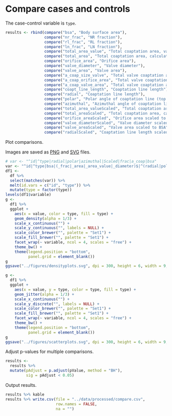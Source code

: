 # Compare cases and controls

The case-control variable is `type`.

```r
results <- rbind(compare("bsa", "Body surface area"),
                 compare("nr_frac", "NR fraction"),
                 compare("rl_frac", "RL fraction"),
                 compare("ln_frac", "LN fraction"),
                 compare("total_area_value", "Total coaptation area, value"),
                 compare("total_area", "Total coaptation area, calculated"),
                 compare("orifice_area", "Orifice area"),
                 compare("valve_diameter", "Valve diameter"),
                 compare("valve_area", "Valve area"),
                 compare("a_coap_size_valve", "Total valve coaptation area relative to valve diameter"),
                 compare("a_coap_orifice_area", "Total valve coaptation area relative to orifice area"),
                 compare("a_coap_valve_area", "Total valve coaptation area relative to valve area"),
                 compare("coapt_line_length", "Coaptation line length"),
                 compare("radial", "Coaptation line length"),
                 compare("polar", "Polar angle of coaptation line (top to bottom"),
                 compare("azimuthal", "Azimuthal angle of coaptation line"),
                 compare("total_area_valueScaled", "Total coaptation area, value, scaled to BSA"),
                 compare("total_areaScaled", "Total coaptation area, calculated, scaled to BSA"),
                 compare("orifice_areaScaled", "Orifice area scaled to BSA"),
                 compare("valve_diameterScaled", "Valve diameter scaled to BSA"),
                 compare("valve_areaScaled", "Valve area scaled to BSA"),
                 compare("radialScaled", "Coaptation line length scaled to BSA"))
```

Plot comparisons.

Images are saved as [PNG](../figures/densityplots-1.png) and [SVG](../figures/densityplots.svg) files.

```r
# var <- "^id|^type|radial|polar|azimuthal|Scaled|frac|a_coap|bsa"
var <- "^id|^type|bsa|(_frac|_area|_area_value|_diameter)$|^(radial|polar|azimuthal)$"
df1 <-
  df %>%
  select(matches(var)) %>%
  melt(id.vars = c("id", "type")) %>% 
  mutate(type = factor(type))
levels(df1$variable)
g <-
  df1 %>% 
  ggplot +
    aes(x = value, color = type, fill = type) +
    geom_density(alpha = 1/3) +
    scale_x_continuous("") +
    scale_y_continuous("", labels = NULL) +
    scale_color_brewer("", palette = "Set1") +
    scale_fill_brewer("", palette = "Set1") +
    facet_wrap(~ variable, ncol = 4, scales = "free") +
    theme_bw() +
    theme(legend.position = "bottom",
          panel.grid = element_blank())
g
ggsave("../figures/densityplots.svg", dpi = 300, height = 6, width = 9, units = "in")
```

```r
g <-
  df1 %>% 
  ggplot +
    aes(x = value, y = type, color = type, fill = type) +
    geom_jitter(alpha = 1/3) +
    scale_x_continuous("") +
    scale_y_discrete("", labels = NULL) +
    scale_color_brewer("", palette = "Set1") +
    scale_fill_brewer("", palette = "Set1") +
    facet_wrap(~ variable, ncol = 4, scales = "free") +
    theme_bw() +
    theme(legend.position = "bottom",
          panel.grid = element_blank())
g
ggsave("../figures/scatterplots.svg", dpi = 300, height = 6, width = 9, units = "in")
```

Adjust p-values for multiple comparisons.

```r
results <-
  results %>%
  mutate(pAdjust = p.adjust(pValue, method = "BH"),
         sig = pAdjust < 0.05)
```

Output results.

```r
results %>% kable
results %>% write.csv(file = "../data/processed/compare.csv",
                      row.names = FALSE,
                      na = "")
```

